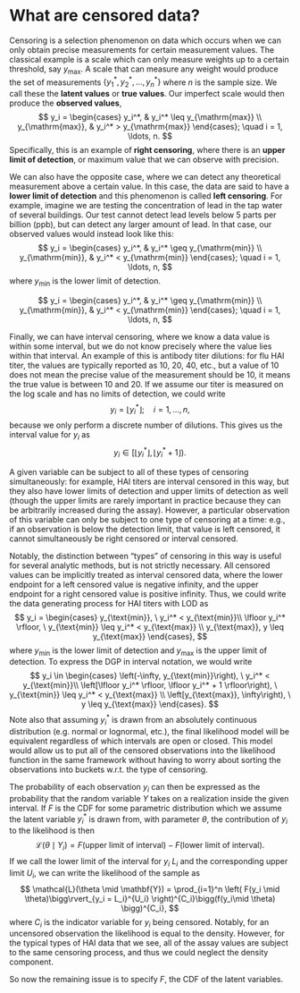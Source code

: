 # What are censored data?

Censoring is a selection phenomenon on data which occurs when we can only
obtain precise measurements for certain measurement values. The classical
example is a scale which can only measure weights up to a certain threshold,
say $y_{\mathrm{max}}$. A scale that can measure any weight would produce the
set of measurements $\{y_1^*, y_2^*, \ldots, y_n^*\}$ where $n$ is the sample
size. We call these the **latent values** or **true values**. Our imperfect
scale would then produce the **observed values**,
$$
y_i = \begin{cases}
y_i^*, & y_i^* \leq y_{\mathrm{max}} \\
y_{\mathrm{max}}, & y_i^* > y_{\mathrm{max}}
\end{cases}; \quad i = 1, \ldots, n.
$$
Specifically, this is an example of **right censoring**, where there is an
**upper limit of detection**, or maximum value that we can observe with
precision.

We can also have the opposite case, where we can detect any theoretical
measurement above a certain value. In this case, the data are said to have a
**lower limit of detection** and this phenomenon is called **left censoring**.
For example, imagine we are testing the concentration of lead in the tap water
of several buildings. Our test cannot detect lead levels below 5 parts per
billion (ppb), but can detect any larger amount of lead. In that case, our
observed values would instead look like this:
$$
y_i = \begin{cases}
y_i^*, & y_i^* \geq y_{\mathrm{min}} \\
y_{\mathrm{min}}, & y_i^* < y_{\mathrm{min}}
\end{cases}; \quad i = 1, \ldots, n,
$$
where $y_{\mathrm{min}}$ is the lower limit of detection.

$$
y_i = \begin{cases}
y_i^*, & y_i^* \geq y_{\mathrm{min}} \\
y_{\mathrm{min}}, & y_i^* < y_{\mathrm{min}}
\end{cases}; \quad i = 1, \ldots, n,
$$

Finally, we can have interval censoring, where we know a data value is within
some interval, but we do not know precisely where the value lies within that
interval. An example of this is antibody titer dilutions: for flu HAI titer,
the values are typically reported as 10, 20, 40, etc., but a value of 10 does
not mean the precise value of the measurement should be 10, it means the true
value is between 10 and 20. If we assume our titer is measured on the log
scale and has no limits of detection, we could write
$$
y_i = \lfloor y_i^* \rfloor; \quad i = 1, \ldots, n,
$$
because we only perform a discrete number of dilutions. This gives us the
interval value for $y_i$ as
$$y_i \in \left[\lfloor y_i^* \rfloor, \lfloor y_i^* + 1 \rfloor\right).$$

A given variable can be subject to all of these types of censoring simultaneously:
for example, HAI titers are interval censored in this way, but they also have
lower limits of detection and upper limits of detection as well (though the
upper limits are rarely important in practice because they can be arbitrarily
increased during the assay). However, a particular observation of this variable
can only be subject to one type of censoring at a time: e.g., if an observation
is below the detection limit, that value is left censored, it cannot simultaneously
be right censored or interval censored.

Notably, the distinction between "types" of censoring in this way is useful for
several analytic methods, but is not strictly necessary. All censored values can
be implicitly treated as interval censored data, where the lower endpoint for
a left censored value is negative infinity, and the upper endpoint for a
right censored value is positive infinity. Thus, we could write the data
generating process for HAI titers with LOD as
$$
y_i = \begin{cases}
y_{\text{min}}, \ y_i^* < y_{\text{min}}\\
\lfloor y_i^* \rfloor, \ y_{\text{min}} \leq y_i^* < y_{\text{max}} \\
y_{\text{max}}, y \leq y_{\text{max}}
\end{cases},
$$
where $y_{\text{min}}$ is the lower limit of detection and $y_{\text{max}}$
is the upper limit of detection. To express the DGP in interval
notation, we would write
$$
y_i \in \begin{cases}
\left(-\infty, y_{\text{min}}\right), \ y_i^* < y_{\text{min}}\\
\left[\lfloor y_i^* \rfloor, \lfloor y_i^* + 1 \rfloor\right), \ y_{\text{min}} \leq y_i^* < y_{\text{max}} \\
\left[y_{\text{max}}, \infty\right), \ y \leq y_{\text{max}}
\end{cases}.
$$
Note also that assuming $y^*_i$ is drawn from an absolutely continuous distribution
(e.g. normal or lognormal, etc.), the final likelihood model will be equivalent
regardless of which intervals are open or closed. This model would allow
us to put all of the censored observations into the likelihood function in the same
framework without having to worry about sorting the observations into buckets
w.r.t. the type of censoring.

The probability of each observation $y_i$ can then be expressed as the
probability that the random variable $Y$ takes on a realization inside the
given interval. If $F$ is the CDF for some parametric distribution which we
assume the latent variable $y_i^*$ is drawn from, with parameter $\theta$,
the contribution of $y_i$ to the likelihood is then
$$\mathcal{L}(\theta \mid Y_i) = F(\text{upper limit of interval}) - F(\text{lower limit of interval}).$$
If we call the lower limit of the interval for $y_i$ $L_i$ and the corresponding
upper limit $U_i$, we can write the likelihood of the sample as
$$
\mathcal{L}(\theta \mid \mathbf{Y}) = \prod_{i=1}^n \left(
F(y_i \mid \theta)\bigg\rvert_{y_i = L_i}^{U_i}
\right)^{C_i}\bigg(f(y_i\mid \theta) \bigg)^{C_i},
$$
where $C_i$ is the indicator variable for $y_i$ being censored. Notably, for an uncensored observation the likelihood is equal to the density. However, for the typical
types of HAI data that we see, all of the assay values are subject to the
same censoring process, and thus we could neglect the density component.

So now the remaining issue is to specify $F$, the CDF of the latent variables.

<!-- END OF FILE -->
